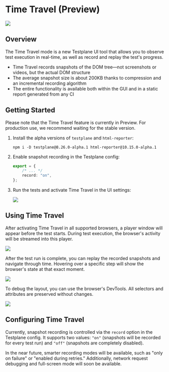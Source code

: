 # Time Travel (Preview)

![](/img/docs/guides/time-travel-demo.gif)

## Overview

The Time Travel mode is a new Testplane UI tool that allows you to observe test execution in real-time, as well as record and replay the test's progress.

-   Time Travel records snapshots of the DOM tree—not screenshots or videos, but the actual DOM structure
-   The average snapshot size is about 200KB thanks to compression and an incremental recording algorithm
-   The entire functionality is available both within the GUI and in a static report generated from any CI

## Getting Started

<Admonition type="warning">
    Please note that the Time Travel feature is currently in Preview. For production use, we
    recommend waiting for the stable version.
</Admonition>

1. Install the alpha versions of `testplane` and `html-reporter`:

    ```shell
    npm i -D testplane@8.26.0-alpha.1 html-reporter@10.15.0-alpha.1
    ```

2. Enable snapshot recording in the Testplane config:

    ```typescript
    export = {
        /* ... */
        record: "on",
    };
    ```

3. Run the tests and activate Time Travel in the UI settings:

    ![](/img/docs/guides/time-travel-setting.png)

## Using Time Travel

After activating Time Travel in all supported browsers, a player window will appear before the test starts. During test execution, the browser's activity will be streamed into this player.

![](/img/docs/guides/time-travel-live.png)

After the test run is complete, you can replay the recorded snapshots and navigate through time. Hovering over a specific step will show the browser's state at that exact moment.

![](/img/docs/guides/time-travel-live.png)

To debug the layout, you can use the browser's DevTools. All selectors and attributes are preserved without changes.

![](/img/docs/guides/time-travel-debug.png)

## Configuring Time Travel

Currently, snapshot recording is controlled via the `record` option in the Testplane config. It supports two values: `"on"` (snapshots will be recorded for every test run) and `"off"` (snapshots are completely disabled).

<Admonition type="info">
    In the near future, smarter recording modes will be available, such as "only on failure" or
    "enabled during retries." Additionally, network request debugging and full-screen mode will soon
    be available.
</Admonition>
